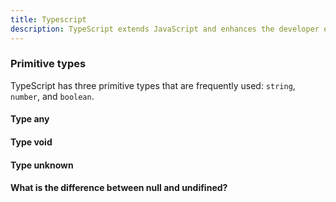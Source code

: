 ```yaml
---
title: Typescript
description: TypeScript extends JavaScript and enhances the developer experience.
---
```


### Primitive types

TypeScript has three primitive types that are frequently used: `string`, `number`, and `boolean`.

#### Type any

#### Type void

#### Type unknown

#### What is the difference between null and undifined?
